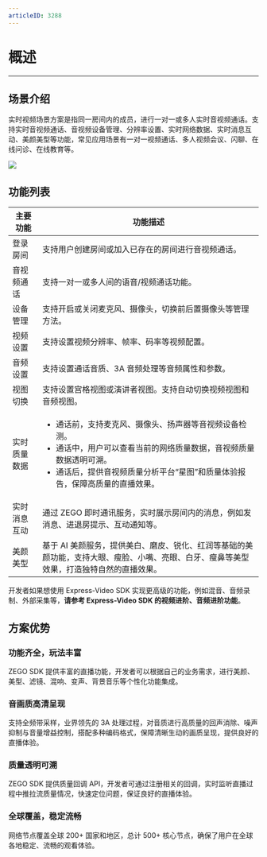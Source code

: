 ```yaml
---
articleID: 3288
---
```

# 概述
---

## 场景介绍
实时视频场景方案是指同一房间内的成员，进行一对一或多人实时音视频通话。支持实时音视频通话、音视频设备管理、分辨率设置、实时网络数据、实时消息互动、美颜美型等功能，常见应用场景有一对一视频通话、多人视频会议、闪聊、在线问诊、在线教育等。

<Frame width="512" height="auto" caption=""><img src="https://doc-media.zego.im/sdk-doc/Pics/GoCall/call/GoCall_IM.jpg" /></Frame>

## 功能列表

| 主要功能 | 功能描述 |
|-------|--------|
| 登录房间 | 支持用户创建房间或加入已存在的房间进行音视频通话。|
| 音视频通话 | 支持一对一或多人间的语音/视频通话功能。|
| 设备管理 | 支持开启或关闭麦克风、摄像头，切换前后置摄像头等管理方法。|
| 视频设置 | 支持设置视频分辨率、帧率、码率等视频配置。|
| 音频设置 | 支持设置通话音质、3A 音频处理等音频属性和参数。|
| 视图切换 | 支持设置宫格视图或演讲者视图。支持自动切换视频视图和音频视图。|
| 实时质量数据 |<ul><li> 通话前，支持麦克风、摄像头、扬声器等音视频设备检测。</li><li>通话中，用户可以查看当前的网络质量数据，音视频质量数据透明可溯。</li><li>通话后，提供音视频质量分析平台“星图”和质量体验报告，保障高质量的直播效果。</li></ul> |
| 实时消息互动 | 通过 ZEGO 即时通讯服务，实时展示房间内的消息，例如发消息、进退房提示、互动通知等。|
| 美颜美型 | 基于 AI 美颜服务，提供美白、磨皮、锐化、红润等基础的美颜功能，支持大眼、瘦脸、小嘴、亮眼、白牙、瘦鼻等美型效果，打造独特自然的直播效果。|

<Note title="提示">



开发者如果想使用 Express-Video SDK 实现更高级的功能，例如混音、音频录制、外部采集等，**请参考 Express-Video SDK 的视频进阶、音频进阶功能**。
</Note>


## 方案优势

### 功能齐全，玩法丰富

ZEGO SDK 提供丰富的直播功能，开发者可以根据自己的业务需求，进行美颜、美型、滤镜、混响、变声、背景音乐等个性化功能集成。

### 音画质高清呈现

支持全频带采样，业界领先的 3A 处理过程，对音质进行高质量的回声消除、噪声抑制与音量增益控制，搭配多种编码格式，保障清晰生动的画质呈现，提供良好的直播体验。

### 质量透明可溯

ZEGO SDK 提供质量回调 API，开发者可通过注册相关的回调，实时监听直播过程中推拉流质量情况，快速定位问题，保证良好的直播体验。

### 全球覆盖，稳定流畅

网络节点覆盖全球 200+ 国家和地区，总计 500+ 核心节点，确保了用户在全球各地稳定、流畅的观看体验。
